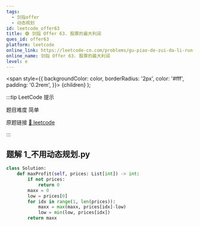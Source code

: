 ```yaml
---
tags:
  - 剑指offer
  - 动态规划
id: leetcode_offer63
title: 🟢 剑指 Offer 63. 股票的最大利润
ques_id: offer63
platform: leetcode
online_link: https://leetcode-cn.com/problems/gu-piao-de-zui-da-li-run-lcof/
online_name: 剑指 Offer 63. 股票的最大利润
level: e
---
```


  <span
    style={{
      backgroundColor: color,
      borderRadius: '2px',
      color: '#fff',
      padding: '0.2rem',
    }}>
    {children}
  </span>
);

:::tip LeetCode 提示

题目难度 <Highlight color="#00b8a3">简单</Highlight>

原题链接 [🔗 leetcode](https://leetcode-cn.com/problems/gu-piao-de-zui-da-li-run-lcof/)

:::



## 题解 1_不用动态规划.py

```py
class Solution:
    def maxProfit(self, prices: List[int]) -> int:
        if not prices:
            return 0
        maxx = 0
        low = prices[0]
        for idx in range(1, len(prices)):
            maxx = max(maxx, prices[idx]-low)
            low = min(low, prices[idx])
        return maxx
```


